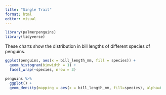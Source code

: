 ```yaml
---
title: "Single Trait"
format: html
editor: visual
---
```


```r
library(palmerpenguins)
library(tidyverse)
```

These charts show the distribution in bill lengths of different species of penguins.

```r
ggplot(penguins, aes(x = bill_length_mm, fill = species)) +
  geom_histogram(binwidth = 1) +
  facet_wrap(~species, nrow = 3)
```

```r
penguins %>%
  ggplot() +
  geom_density(mapping = aes(x = bill_length_mm, fill=species), alpha=0.5)
```
